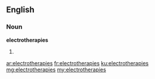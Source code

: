 ==English==

===Noun===
'''electrotherapies'''

# {{plural of|electrotherapy}}

[[ar:electrotherapies]]
[[fr:electrotherapies]]
[[ku:electrotherapies]]
[[mg:electrotherapies]]
[[my:electrotherapies]]